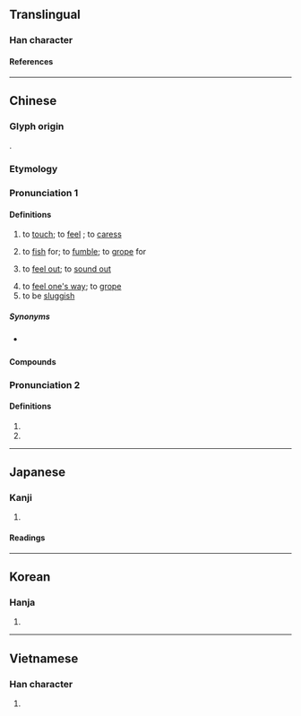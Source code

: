 {{character info}}
==Translingual==

===Han character===
{{Han char|rn=64|rad=手|as=11|ascj+=10|sn=14|sncj+=13|four=54034|canj=QTAK|ids=⿰扌莫}}

====References====
{{Han ref|kx=0452.050|dkj=12644|dj=0802.090|hdz=31929.040|uh=6478}}

----

==Chinese==
{{zh-forms|alt=摹}}

===Glyph origin===
{{Han etym}}
{{Han compound|手|莫|ls=psc|c1=s|t1=hand|c2=p}}.

===Etymology===
{{rfe|zh}}

===Pronunciation 1===
{{zh-pron
|m=mō,māo,2nb=variant
|ma=Zh-mō.oga
|m-s=mo1
|c=mo2,mo1,mok3,mok6
|c_note=mok3, mok6 - rare
|c-t=mo2
|g=mo1
|h=pfs=miâ/mô/mo;gd=mo1
|mb=
|md=muŏ/mó̤h
|md_note=muŏ - “to touch; to fish for”; mó̤h - “to feel one's way; to be sluggish”
|mn=xm,qz,zz,tp,kh,yl,tn,hc,tc,sg:bong/qz,jj,lk,sx,km,mg:bo͘/xm,qz,zz:mo͘
|mn_note=Xiamen, Quanzhou, Zhangzhou: bong - vernacular; mo͘/bo͘ - literary
Taiwan: bong/bo͘, mo͘ - vernacular
|mn-t=mong5/mou5/mo5
|w=5moq
|mc=2
|oc=2
|cat=v
}}

====Definitions====
{{zh-hanzi}}

# to [[touch]]; to [[feel]] {{q|with the hand}}; to [[caress]]
#: {{zh-x|這 紙 摸 起來 很 粗糙。|This paper '''feels''' rough.}}
#: {{zh-x|他 摸 了 摸 男孩 的 額頭，燒 得{de} 燙 手。|He '''touched''' the boy's forehead. It was burning hot.}}
# to [[fish]] for; to [[fumble]]; to [[grope]] for
#: {{zh-x|他 把 手 伸 進 上衣 口袋 裡 摸 鑰匙{shi}。|He '''dug into''' his coat pocket for his keys.}}
#: {{zh-x|他 在 黑暗 中 到處 瞎 摸 找 另.一 隻 襪子。|He '''groped''' around in the dark for his other sock.}}
# to [[feel out]]; to [[sound out]]
#: {{zh-x|我 簡直 摸 不 透 他。|I just can't '''figure him out'''.}}
# to [[feel one's way]]; to [[grope]]
# to be [[sluggish]]

=====Synonyms=====
* {{s|to touch}} {{zh-l|撫}}

====Compounds====
{{zh-der|摸彩|摸底|摸黑|摸脈|摸門|摸門兒|摸排|摸索|摸透|偷雞摸狗|咂摸|尋摸|偷偷摸摸|循衣摸床|不摸頭|估摸|不可捉摸|偷東摸西|暗中摸索|摸骨相|摸金校尉|摸瞎|瞎子摸象|摸手熟|投東摸西|東摸西摸|摸門不著|搔頭摸耳|摸不著|撫摸|捫摸|撈摸|海底摸月|摸骨|摸魚|摸棱|摸秋|摸不清|摸稜兩可|捉摸|盲人摸象|描摸|掏摸|水底摸月|摸頭|捉摸不定|摸棱兩可|瞎子摸魚|眾盲摸象|摸頭不著|揣摸|突突摸摸|摸量|摸氣候|東偷西摸|摸雞偷狗|摸魚公|渾水摸魚|東撈西摸|打摸|混水摸魚|摸稜|摸稜宰相|摸春牛|摸清|摸著|摸米桶|摸盲盲|摸牌|扶牆摸壁|蒱睃摸索|都都摸摸|順藤摸瓜|著摸|踅摸|黑天摸地|難以捉摸|自摸|迷留摸亂|鬼摸腦殼|迂摸|觸摸}}

===Pronunciation 2===
{{zh-pron
|m=mó
|c=mou4
|mc=1
|oc=1
|cat=v
}}

====Definitions====
{{zh-hanzi}}

# {{zh-alt-form|摹}}
# {{zh-used in|摸棱}}

{{zh-cat|Elementary}}

----

==Japanese==

===Kanji===
{{ja-kanji|grade=|rs=手11}}

# {{rfdef|ja|sort=手11}}

====Readings====
{{ja-readings
|goon=まく, も
|kanon=ばく, ぼ
|kun=うつ-す, さぐ-る, と-る
}}

----

==Korean==

===Hanja===
{{ko-hanja|모}}

# {{rfdef|ko|sort=手11}}

----

==Vietnamese==

===Han character===
{{vi-readings|rs=手11|reading=[[mò]], [[mó]], [[mọ]], [[mô]], [[mạc]]}}

# {{rfdef|vi|sort=手11}}